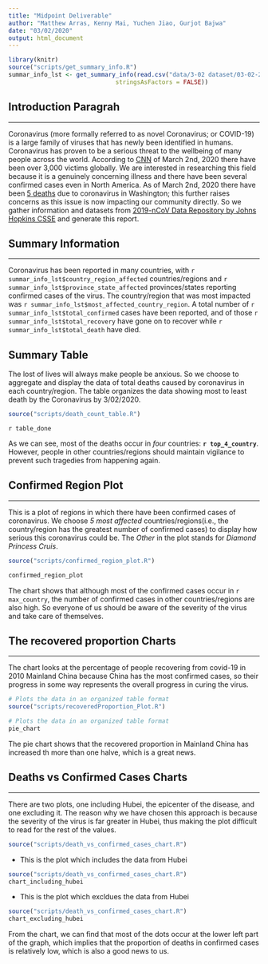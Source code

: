 ```yaml
---
title: "Midpoint Deliverable"
author: "Matthew Arras, Kenny Mai, Yuchen Jiao, Gurjot Bajwa"
date: "03/02/2020"
output: html_document
---
```


```r

library(knitr)
source("scripts/get_summary_info.R")
summar_info_lst <- get_summary_info(read.csv("data/3-02 dataset/03-02-2020.csv",
                              stringsAsFactors = FALSE))
```

## Introduction Paragrah 

---

Coronavirus (more formally referred to as novel Coronavirus; or COVID-19) is a large family of viruses that has newly been identified in humans. Coronavirus has proven to be a serious threat to the wellbeing of many people across the world. According to [CNN](https://www.cnn.com/asia/live-news/coronavirus-outbreak-03-02-20-intl-hnk/index.html) of March 2nd, 2020 there have been over 3,000 victims globally. We are interested in researching this field because it is a genuinely concerning illness and there have been several confirmed cases even in North America. As of March 2nd, 2020 there have been [5 deaths](https://www.kiro7.com/news/local/department-health-confirms-first-coronavirus-death-washington-state/XIDPHMLVOJAAREQ5YCL75367PU/) due to coronavirus in Washington; this further raises concerns as this issue is now impacting our community directly. So we gather information and datasets from [2019-nCoV Data Repository by Johns Hopkins CSSE](https://github.com/CSSEGISandData/2019-nCoV) and generate this report.


## Summary Information 

---

Coronavirus has been reported in many countries, with `r summar_info_lst$country_region_affected` countries/regions and `r summar_info_lst$province_state_affected` provinces/states reporting confirmed cases of the virus. The country/region that was most impacted was `r summar_info_lst$most_affected_country_region`. A total number of `r summar_info_lst$total_confirmed` cases have been reported, and of those `r summar_info_lst$total_recovery` have gone on to recover while `r summar_info_lst$total_death` have died. 

## Summary Table 

The lost of lives will always make people be anxious. So we choose to aggregate and display the data of total deaths caused by coronavirus in each country/region. The table organizes the data showing most to least death by the Coronavirus by 3/02/2020.

```r
source("scripts/death_count_table.R")
```
`r table_done`

As we can see, most of the deaths occur in *four* countries: **`r top_4_country`**. However, people in other countries/regions should maintain vigilance to prevent such tragedies from happening again.

## Confirmed Region Plot

---

This is a plot of regions in which there have been confirmed cases of coronavirus. We choose *5 most affected* countries/regions(i.e., the country/region has the greatest number of confirmed cases) to display how serious this coronavirus could be. The *Other* in the plot stands for *Diamond Princess Cruis*.

```r
source("scripts/confirmed_region_plot.R")
```
```r
confirmed_region_plot
```

The chart shows that although most of the confirmed cases occur in `r max_country`, the number of confirmed cases in other countries/regions are also high. So everyone of us should be aware of the severity of the virus and take care of themselves.

## The recovered proportion Charts

---

The chart looks at the percentage of people recovering from covid-19 in 2010
Mainland China because China has the most confirmed cases, so their progress in some way represents the overall progress in curing the virus.
```r
# Plots the data in an organized table format
source("scripts/recoveredProportion_Plot.R")
```
```r
# Plots the data in an organized table format
pie_chart
```

The pie chart shows that the recovered proportion in Mainland China has increased th more than one halve, which is a great news.

## Deaths vs Confirmed Cases Charts

---
There are two plots, one including Hubei, the epicenter of the disease, and one excluding it. The reason why we have chosen this approach is because the severity of the virus is far greater in Hubei, thus making the plot difficult to read for the rest of the values.

```r
source("scripts/death_vs_confirmed_cases_chart.R")
```

- This is the plot which includes the data from Hubei
```r
source("scripts/death_vs_confirmed_cases_chart.R")
chart_including_hubei
```

- This is the plot which excldues the data from Hubei
```r
source("scripts/death_vs_confirmed_cases_chart.R")
chart_excluding_hubei
```

From the chart, we can find that most of the dots occur at the lower left part of the graph, which implies that the proportion of deaths in confirmed cases is relatively low, which is also a good news to us.